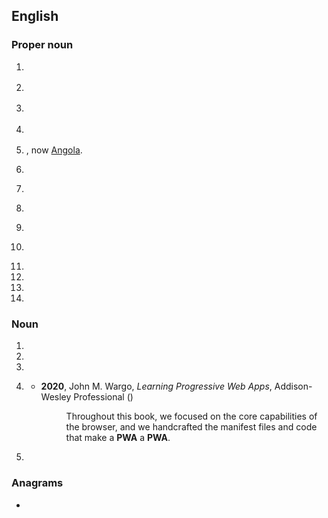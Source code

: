 {{also|pwä}}
==English==
{{wikipedia}}

===Proper noun===
{{en-proper noun}}

# {{lb|en|historical|aviation|until 1987}} {{initialism of|en|{{w|Pacific Western Airlines}}}}
# {{lb|en|historical|[[warez]]|until 2000}} {{initialism of|en|{{w|Pirates With Attitude}}}}
# {{lb|en|historical}} {{initialism of|en|{{w|Progressive Writers' Association}}}}
# {{lb|en|historical|US politics|1933–1943}} {{initialism of|en|{{w|Public Works Administration}}}}
# {{lb|en|historical|until 1951}} {{initialism of|en|{{w|Portuguese West Africa}}|nodot=1}}, now [[Angola]].
# {{lb|en|Philippines}} {{init of|en||Philippine Web Awards}}
# {{lb|en|surfing}} {{init of|en|{{w|Professional Windsurfers Association|lang=fr}}}}
# {{lb|en|pro wrestling}} {{init of|en|Pro Wrestling Alliance}}
# {{lb|en|pro wrestling}} {{initialism of|en|w:Pro Wrestling America}}
# {{lb|en|pro wrestling}} {{init of|en||Pure Wrestling Association}}
# {{init of|en||Professional Women's Association}}
# {{init of|en|{{w|Pratt & Whitney}} Aerospace}}
# {{init of|en||Portfolio of Water Actions}}
# {{init of|en||Pagan Webcrafters' Association}}

===Noun===
{{en-noun|~}}

# {{init of|en|partial wave analysis}}
# {{init of|en|[[piecewise]] [[affine]] [[functions]]}}
# {{init of|en|printed wire assembly}}
# {{lb|en|Internet|countable}} {{init of|en|[[progressive web application]]}}
#* '''2020''', John M. Wargo, ''Learning Progressive Web Apps'', Addison-Wesley Professional ({{ISBN|9780136485674}})
#*: Throughout this book, we focused on the core capabilities of the browser, and we  handcrafted the manifest files and code that make a '''PWA''' a '''PWA'''.
# {{init of|en|[[person]] [[with]] [[AIDS]]}}

===Anagrams===
* {{anagrams|en|a=apw|APW|AWP|PAW|WAP|WPA|paw|wap}}
